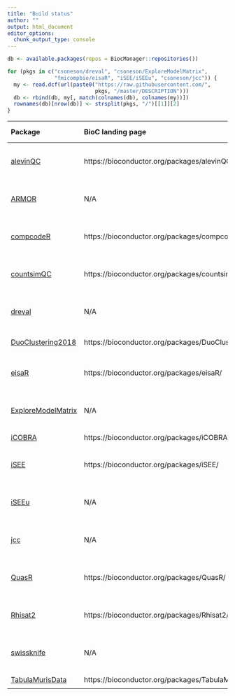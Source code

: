 ```yaml
---
title: "Build status"
author: ""
output: html_document
editor_options: 
  chunk_output_type: console
---
```


```r
db <- available.packages(repos = BiocManager::repositories())

for (pkgs in c("csoneson/dreval", "csoneson/ExploreModelMatrix",
               "fmicompbio/eisaR", "iSEE/iSEEu", "csoneson/jcc")) {
  my <- read.dcf(url(paste0("https://raw.githubusercontent.com/",
                            pkgs, "/master/DESCRIPTION")))
  db <- rbind(db, my[, match(colnames(db), colnames(my))])
  rownames(db)[nrow(db)] <- strsplit(pkgs, "/")[[1]][2]
}
```

| Package | BioC landing page | BioC devel | BioC release | Travis | GitHub actions | Code coverage | Nbr deps |
|:----------------|:----------------|:----------------:|:----------------:|:----------------:|:----------------:|:----------------:|:----------------:|
| [alevinQC](https://github.com/csoneson/alevinQC) | https://bioconductor.org/packages/alevinQC/ | [![](http://bioconductor.org/shields/build/devel/bioc/alevinQC.svg)](http://bioconductor.org/checkResults/devel/bioc-LATEST/alevinQC) | [![](http://bioconductor.org/shields/build/release/bioc/alevinQC.svg)](http://bioconductor.org/checkResults/release/bioc-LATEST/alevinQC) | [![Travis CI build status](https://travis-ci.com/csoneson/alevinQC.svg?branch=master)](https://travis-ci.com/csoneson/alevinQC) | [![R build status](https://github.com/csoneson/alevinQC/workflows/R-CMD-check/badge.svg)](https://github.com/csoneson/alevinQC/actions) | [![Codecov.io coverage status](https://codecov.io/github/csoneson/alevinQC/coverage.svg?branch=master)](https://codecov.io/github/csoneson/alevinQC) | `r length(tools::package_dependencies("alevinQC", db, recursive = TRUE)$alevinQC)` |
| [ARMOR](https://github.com/csoneson/ARMOR) | N/A | N/A | N/A | [![Travis CI build status](https://travis-ci.com/csoneson/ARMOR.svg?branch=master)](https://travis-ci.com/csoneson/ARMOR) | [![snakemake-run](https://github.com/csoneson/ARMOR/workflows/snakemake-run/badge.svg)](https://github.com/csoneson/ARMOR/actions) | N/A | N/A |
| [compcodeR](https://github.com/csoneson/compcodeR) | https://bioconductor.org/packages/compcodeR/ | [![](http://bioconductor.org/shields/build/devel/bioc/compcodeR.svg)](http://bioconductor.org/checkResults/devel/bioc-LATEST/compcodeR) | [![](http://bioconductor.org/shields/build/release/bioc/compcodeR.svg)](http://bioconductor.org/checkResults/release/bioc-LATEST/compcodeR) | [![Travis CI build status](https://travis-ci.com/csoneson/compcodeR.svg?branch=master)](https://travis-ci.com/csoneson/compcodeR) | [![R build status](https://github.com/csoneson/compcodeR/workflows/R-CMD-check/badge.svg)](https://github.com/csoneson/compcodeR/actions) | [![Codecov.io coverage status](https://codecov.io/github/csoneson/compcodeR/coverage.svg?branch=master)](https://codecov.io/github/csoneson/compcodeR) | `r length(tools::package_dependencies("compcodeR", db, recursive = TRUE)$compcodeR)` |
| [countsimQC](https://github.com/csoneson/countsimQC) | https://bioconductor.org/packages/countsimQC/ | [![](http://bioconductor.org/shields/build/devel/bioc/countsimQC.svg)](http://bioconductor.org/checkResults/devel/bioc-LATEST/countsimQC) | [![](http://bioconductor.org/shields/build/release/bioc/countsimQC.svg)](http://bioconductor.org/checkResults/release/bioc-LATEST/countsimQC) | [![Travis CI build status](https://travis-ci.org/csoneson/countsimQC.svg?branch=master)](https://travis-ci.org/csoneson/countsimQC) | [![R build status](https://github.com/csoneson/countsimQC/workflows/R-CMD-check/badge.svg)](https://github.com/csoneson/countsimQC/actions) | [![Codecov.io coverage status](https://codecov.io/github/csoneson/countsimQC/coverage.svg?branch=master)](https://codecov.io/github/csoneson/countsimQC) | `r length(tools::package_dependencies("countsimQC", db, recursive = TRUE)$countsimQC)` |
| [dreval](https://github.com/csoneson/dreval) | N/A | N/A | N/A | [![Travis CI build status](https://travis-ci.com/csoneson/dreval.svg?branch=master)](https://travis-ci.com/csoneson/dreval) | [![R build status](https://github.com/csoneson/dreval/workflows/R-CMD-check/badge.svg)](https://github.com/csoneson/dreval/actions) | [![Codecov.io coverage status](https://codecov.io/github/csoneson/dreval/coverage.svg?branch=master)](https://codecov.io/github/csoneson/dreval) | `r length(tools::package_dependencies("dreval", db, recursive = TRUE)$dreval)` |
| [DuoClustering2018](https://github.com/csoneson/DuoClustering2018) | https://bioconductor.org/packages/DuoClustering2018/ | [![](https://bioconductor.org/shields/build/devel/data-experiment/DuoClustering2018.svg)](http://bioconductor.org/checkResults/devel/data-experiment-LATEST/DuoClustering2018/) | [![](https://bioconductor.org/shields/build/release/data-experiment/DuoClustering2018.svg)](http://bioconductor.org/checkResults/release/data-experiment-LATEST/DuoClustering2018/) | N/A | N/A | N/A | `r length(tools::package_dependencies("DuoClustering2018", db, recursive = TRUE)$DuoClustering2018)` |
| [eisaR](https://github.com/fmicompbio/eisaR) | https://bioconductor.org/packages/eisaR/ | [![](http://bioconductor.org/shields/build/devel/bioc/eisaR.svg)](http://bioconductor.org/checkResults/devel/bioc-LATEST/eisaR) | [![](http://bioconductor.org/shields/build/release/bioc/eisaR.svg)](http://bioconductor.org/checkResults/release/bioc-LATEST/eisaR) | [![Travis CI build status](https://travis-ci.com/fmicompbio/eisaR.svg?branch=master)](https://travis-ci.com/fmicompbio/eisaR) | [![R build status](https://github.com/fmicompbio/eisaR/workflows/R-CMD-check/badge.svg)](https://github.com/fmicompbio/eisaR/actions) | [![Codecov.io coverage status](https://codecov.io/github/fmicompbio/eisaR/coverage.svg?branch=master)](https://codecov.io/github/fmicompbio/eisaR) | `r length(tools::package_dependencies("eisaR", db, recursive = TRUE)$eisaR)` |
| [ExploreModelMatrix](https://github.com/csoneson/ExploreModelMatrix) | N/A | N/A | N/A | [![Travis CI build status](https://travis-ci.com/csoneson/ExploreModelMatrix.svg?branch=master)](https://travis-ci.com/csoneson/ExploreModelMatrix) | [![R build status](https://github.com/csoneson/ExploreModelMatrix/workflows/R-CMD-check/badge.svg)](https://github.com/csoneson/ExploreModelMatrix/actions) | [![Codecov.io coverage status](https://codecov.io/github/csoneson/ExploreModelMatrix/coverage.svg?branch=master)](https://codecov.io/github/csoneson/ExploreModelMatrix) | `r length(tools::package_dependencies("ExploreModelMatrix", db, recursive = TRUE)$ExploreModelMatrix)` |
| [iCOBRA](https://github.com/markrobinsonuzh/iCOBRA) | https://bioconductor.org/packages/iCOBRA/ | [![](http://bioconductor.org/shields/build/devel/bioc/iCOBRA.svg)](http://bioconductor.org/checkResults/devel/bioc-LATEST/iCOBRA) | [![](http://bioconductor.org/shields/build/release/bioc/iCOBRA.svg)](http://bioconductor.org/checkResults/release/bioc-LATEST/iCOBRA) | N/A | N/A | N/A | `r length(tools::package_dependencies("iCOBRA", db, recursive = TRUE)$iCOBRA)` |
| [iSEE](https://github.com/iSEE/iSEE) | https://bioconductor.org/packages/iSEE/ | [![](http://bioconductor.org/shields/build/devel/bioc/iSEE.svg)](http://bioconductor.org/checkResults/devel/bioc-LATEST/iSEE) | [![](http://bioconductor.org/shields/build/release/bioc/iSEE.svg)](http://bioconductor.org/checkResults/release/bioc-LATEST/iSEE) | [![Travis CI build status](https://travis-ci.com/iSEE/iSEE.svg?branch=master)](https://travis-ci.com/iSEE/iSEE) | [![R build status](https://github.com/iSEE/iSEE/workflows/R-CMD-check/badge.svg)](https://github.com/iSEE/iSEE/actions) | [![Codecov.io coverage status](https://codecov.io/github/iSEE/iSEE/coverage.svg?branch=master)](https://codecov.io/github/iSEE/iSEE) | `r length(tools::package_dependencies("iSEE", db, recursive = TRUE)$iSEE)` |
| [iSEEu](https://github.com/iSEE/iSEEu) | N/A | N/A | N/A | [![Travis CI build status](https://travis-ci.com/iSEE/iSEEu.svg?branch=master)](https://travis-ci.com/iSEE/iSEEu) | [![R build status](https://github.com/iSEE/iSEEu/workflows/R-CMD-check/badge.svg)](https://github.com/iSEE/iSEEu/actions) | [![Codecov.io coverage status](https://codecov.io/github/iSEE/iSEEu/coverage.svg?branch=master)](https://codecov.io/github/iSEE/iSEEu) | `r length(tools::package_dependencies("iSEEu", db, recursive = TRUE)$iSEEu)` |
| [jcc](https://github.com/csoneson/jcc) | N/A | N/A | N/A | [![Travis CI build status](https://travis-ci.org/csoneson/jcc.svg?branch=master)](https://travis-ci.org/csoneson/jcc) | N/A | [![Codecov.io coverage status](https://codecov.io/github/csoneson/jcc/coverage.svg?branch=master)](https://codecov.io/github/csoneson/jcc) | `r length(tools::package_dependencies("jcc", db, recursive = TRUE)$jcc)` |
| [QuasR](https://github.com/fmicompbio/QuasR) | https://bioconductor.org/packages/QuasR/ | [![](http://bioconductor.org/shields/build/devel/bioc/QuasR.svg)](http://bioconductor.org/checkResults/devel/bioc-LATEST/QuasR) | [![](http://bioconductor.org/shields/build/release/bioc/QuasR.svg)](http://bioconductor.org/checkResults/release/bioc-LATEST/QuasR) | [![Travis CI build status](https://travis-ci.com/fmicompbio/QuasR.svg?branch=master)](https://travis-ci.com/fmicompbio/QuasR) | N/A | [![Codecov.io coverage status](https://codecov.io/github/fmicompbio/QuasR/coverage.svg?branch=master)](https://codecov.io/github/fmicompbio/QuasR) | `r length(tools::package_dependencies("QuasR", db, recursive = TRUE)$QuasR)` |
| [Rhisat2](https://github.com/fmicompbio/Rhisat2) | https://bioconductor.org/packages/Rhisat2/ | [![](http://bioconductor.org/shields/build/devel/bioc/Rhisat2.svg)](http://bioconductor.org/checkResults/devel/bioc-LATEST/Rhisat2) | [![](http://bioconductor.org/shields/build/release/bioc/Rhisat2.svg)](http://bioconductor.org/checkResults/release/bioc-LATEST/Rhisat2) | [![Travis CI build status](https://travis-ci.com/fmicompbio/Rhisat2.svg?branch=master)](https://travis-ci.com/fmicompbio/Rhisat2) | N/A | [![Codecov.io coverage status](https://codecov.io/github/fmicompbio/Rhisat2/coverage.svg?branch=master)](https://codecov.io/github/fmicompbio/Rhisat2) | `r length(tools::package_dependencies("Rhisat2", db, recursive = TRUE)$Rhisat2)` |
| [swissknife](https://github.com/fmicompbio/swissknife) | N/A | N/A | N/A | [![Travis CI build status](https://travis-ci.com/fmicompbio/swissknife.svg?branch=master)](https://travis-ci.com/fmicompbio/swissknife) | [![R build status](https://github.com/fmicompbio/swissknife/workflows/R-CMD-check/badge.svg)](https://github.com/fmicompbio/swissknife/actions) | [![Codecov.io coverage status](https://codecov.io/github/fmicompbio/swissknife/coverage.svg?branch=master)](https://codecov.io/github/fmicompbio/swissknife) | `r length(tools::package_dependencies("swissknife", db, recursive = TRUE)$swissknife)` |
| [TabulaMurisData](https://github.com/csoneson/TabulaMurisData) | https://bioconductor.org/packages/TabulaMurisData/ | [![](https://bioconductor.org/shields/build/devel/data-experiment/TabulaMurisData.svg)](http://bioconductor.org/checkResults/devel/data-experiment-LATEST/TabulaMurisData/) | [![](https://bioconductor.org/shields/build/release/data-experiment/TabulaMurisData.svg)](http://bioconductor.org/checkResults/release/data-experiment-LATEST/TabulaMurisData/) | N/A | N/A | N/A | `r length(tools::package_dependencies("TabulaMurisData", db, recursive = TRUE)$TabulaMurisData)` |
